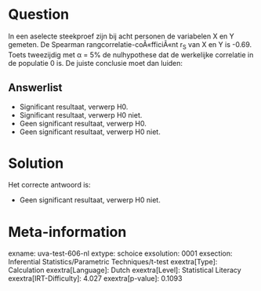 Question
========

In een aselecte steekproef zijn bij acht personen de variabelen X en Y
gemeten. De Spearman rangcorrelatie-coÃ«fficiÃ«nt r~S~ van X en Y is
-0.69. Toets tweezijdig met α = 5% de nulhypothese dat de werkelijke
correlatie in de populatie 0 is. De juiste conclusie moet dan luiden:


Answerlist
----------

* Significant resultaat, verwerp H0.
* Significant resultaat, verwerp H0 niet.
* Geen significant resultaat, verwerp H0.
* Geen significant resultaat, verwerp H0 niet.

Solution
========

Het correcte antwoord is: 

* Geen significant resultaat, verwerp H0 niet.

Meta-information
================
exname: uva-test-606-nl
extype: schoice
exsolution: 0001
exsection: Inferential Statistics/Parametric Techniques/t-test
exextra[Type]: Calculation
exextra[Language]: Dutch
exextra[Level]: Statistical Literacy
exextra[IRT-Difficulty]: 4.027
exextra[p-value]: 0.1093
